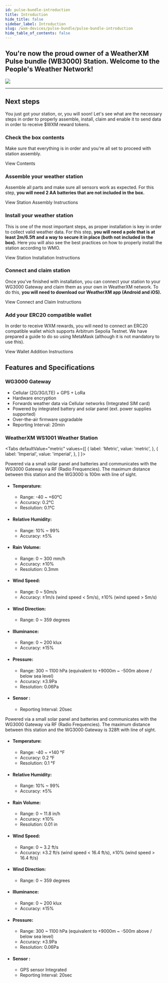 ```yaml
---
id: pulse-bundle-introduction
title: Introduction
hide_title: false
sidebar_label: Introduction
slug: /wxm-devices/pulse-bundle/pulse-bundle-introduction
hide_table_of_contents: false
---
```




<h2 className="subtitle">You're now the proud owner of a WeatherXM Pulse bundle (WB3000) Station. Welcome to the People's Weather Network!</h2>

<div class="control">
   <img src={useBaseUrl("/img/wxm-devices/pulse-bundle/pulse_bundle.png")} />
</div>

<hr />

## Next steps

You just got your station, or, you will soon!
Let's see what are the necessary steps in order to properly assemble, install, claim and enable it to send data in order to receive $WXM reward tokens.

### Check the box contents

Make sure that everything is in order and you're all set to proceed with station assembly.

<Link to="/wxm-devices/pulse-bundle/pulse-contents">View Contents</Link>

### Assemble your weather station

Assemble all parts and make sure all sensors work as expected. For this step, **you will need 2 AA batteries that are not included in the box.**

<Link to="/wxm-devices/pulse-bundle/wb-3000-assemble">View Station Assembly Instructions</Link>

### Install your weather station

This is one of the most important steps, as proper installation is key in order to collect valid weather data. For this step, **you will need a pole that is at least 2m/6.5ft and a way to secure it in place (both not included in the box).** Here you will also see the best practices on how to properly install the station according to WMO.

<Link to="/wxm-devices/pulse-bundle/install-weather-station">View Station Installation Instructions</Link>

### Connect and claim station

Once you've finished with installation, you can connect your station to your WG3000 Gateway and claim them as your own in WeatherXM network. To do this, **you will need to download our WeatherXM app (<Link to="https://play.google.com/store/apps/details?id=com.weatherxm.app&hl=en&gl=US" target="blank">Android</Link> and <Link to="https://apps.apple.com/ie/app/weatherxm/id1629841929" target="blank">iOS</Link>).**

<Link to="/wxm-devices/pulse-bundle/pulse-connect-and-claim">View Connect and Claim Instructions</Link>

### Add your ERC20 compatible wallet

In order to receive WXM rewards, you will need to connect an ERC20 compatible wallet which supports Arbitrum Sepolia Testnet. We have prepared a guide to do so using MetaMask (although it is not mandatory to use this).

<Link to="/wallet/add-edit-wallet-address#how-to-create-wallet-on-metamask">View Wallet Addition Instructions</Link>


## Features and Specifications

### WG3000 Gateway

- Cellular (2G/3G/LTE) + GPS + LoRa
- Hardware encryption 
- Forwards weather data via Cellular networks (Integrated SIM card)
- Powered by integrated battery and solar panel (ext. power supplies supported)
- Over-the-air firmware upgradable
- Reporting Interval: 20min

### WeatherXM WS1001 Weather Station

<Tabs
  defaultValue="metric"
  values={[
    { label: 'Metric', value: 'metric', },
    { label: 'Imperial', value: 'imperial', },
  ]
}>

<TabItem value="metric">

Powered via a small solar panel and batteries and communicates with the WG3000 Gateway via RF (Radio Frequencies).
The maximum distance between this station and the WG3000 is 100m with line of sight.
- #### Temperature:

  - Range: -40 ~ +60°C
  - Accuracy: 0.2°C
  - Resolution: 0.1°C

- #### Relative Humidity:

  - Range: 10% ~ 99%
  - Accuracy: ±5%

- #### Rain Volume:

  - Range: 0 ~ 300 mm/h
  - Accuracy: ±10%
  - Resolution: 0.3mm

- #### Wind Speed:

  - Range: 0 ~ 50m/s
  - Accuracy: ±1m/s (wind speed < 5m/s), ±10% (wind speed > 5m/s)

- #### Wind Direction:

  - Range: 0 ~ 359 degrees

- #### Illuminance:

  - Range: 0 ~ 200 klux
  - Accuracy: ±15%

- #### Pressure:

  - Range: 300 ~ 1100 hPa (equivalent to +9000m ~ -500m above / below sea level)
  - Accuracy: ±3.9Pa
  - Resolution: 0.06Pa

- #### Sensor :
  - Reporting Interval: 20sec
</TabItem>

<TabItem value="imperial">

Powered via a small solar panel and batteries and communicates with the WG3000 Gateway via RF (Radio Frequencies).
The maximum distance between this station and the WG3000 Gateway is 328ft with line of sight.
- #### Temperature:

  - Range: -40 ~ +140 °F
  - Accuracy: 0.2 °F
  - Resolution: 0.1 °F

- #### Relative Humidity:

  - Range: 10% ~ 99%
  - Accuracy: ±5%

- #### Rain Volume:

  - Range: 0 ~ 11.8 in/h
  - Accuracy: ±10%
  - Resolution: 0.01 in

- #### Wind Speed:

  - Range: 0 ~ 3.2 ft/s
  - Accuracy: ±3.2 ft/s (wind speed < 16.4 ft/s), ±10% (wind speed > 16.4 ft/s)

- #### Wind Direction:

  - Range: 0 ~ 359 degrees

- #### Illuminance:

  - Range: 0 ~ 200 klux
  - Accuracy: ±15%

- #### Pressure:

  - Range: 300 ~ 1100 hPa (equivalent to +9000m ~ -500m above / below sea level)
  - Accuracy: ±3.9Pa
  - Resolution: 0.06Pa

- #### Sensor :
  - GPS sensor Integrated
  - Reporting Interval: 20sec 

</TabItem>

</Tabs>